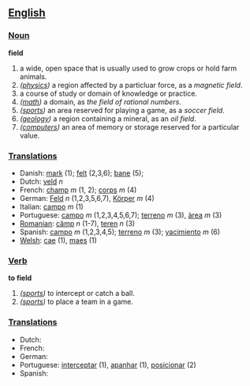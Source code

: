 == [[English]] ==

=== [[Noun]] ===

'''field'''

#a wide, open space that is usually used to grow crops or hold farm animals.
#''([[physics]])'' a region affected by a particluar force, as a ''magnetic field''.
#a course of study or domain of knowledge or practice.
#''([[math]])'' a domain, as ''the field of rational numbers''.
#''([[sports]])'' an area reserved for playing a game, as a ''soccer field''.
#''([[geology]])'' a region containing a mineral, as an ''oil field''.
#''([[computers]])'' an area of memory or storage reserved for a particular value.

=== [[Translations]] ===
*Danish: [[mark]] (1); [[felt]] (2,3,6); [[bane]] (5);
*Dutch: [[veld]] ''n''
*French: [[champ]] ''m'' (1, 2); [[corps]] ''m'' (4)
*German: [[Feld]] ''n'' (1,2,3,5,6,7), [[Körper]] ''m'' (4)
*Italian: [[campo]] ''m'' (1)
*Portuguese: [[campo]] ''m'' (1,2,3,4,5,6,7); [[terreno]] ''m'' (3), [[àrea]] ''m'' (3)
*[[Romanian]]: [[câmp]] ''n'' (1-7), [[teren]] ''n'' (3)
*Spanish: [[campo]] ''m'' (1,2,3,4,5); [[terreno]] ''m'' (3); [[yacimiento]] ''m'' (6)
*[[Welsh]]: [[cae]] (1), [[maes]] (1)

=== [[Verb]] ===

'''to field'''

#''([[sports]])'' to intercept or catch a ball.
#''([[sports]])'' to place a team in a game.

=== [[Translations]] ===
*Dutch:
*French:
*German:
*Portuguese: [[interceptar]] (1), [[apanhar]] (1), [[posicionar]] (2)
*Spanish:
